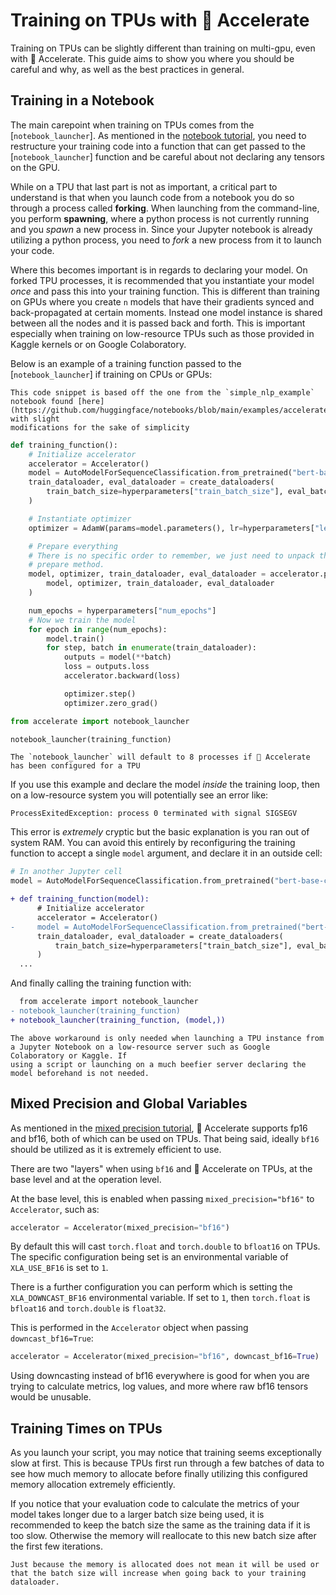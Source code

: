 <!--Copyright 2022 The HuggingFace Team. All rights reserved.

Licensed under the Apache License, Version 2.0 (the "License"); you may not use this file except in compliance with
the License. You may obtain a copy of the License at

http://www.apache.org/licenses/LICENSE-2.0

Unless required by applicable law or agreed to in writing, software distributed under the License is distributed on
an "AS IS" BASIS, WITHOUT WARRANTIES OR CONDITIONS OF ANY KIND, either express or implied. See the License for the
specific language governing permissions and limitations under the License.
-->

# Training on TPUs with 🤗 Accelerate

Training on TPUs can be slightly different than training on multi-gpu, even with 🤗 Accelerate. This guide aims to show you 
where you should be careful and why, as well as the best practices in general.

## Training in a Notebook

The main carepoint when training on TPUs comes from the [`notebook_launcher`]. As mentioned in the [notebook tutorial](../usage_guides/notebook), you need to 
restructure your training code into a function that can get passed to the [`notebook_launcher`] function and be careful about not declaring any tensors on the GPU.

While on a TPU that last part is not as important, a critical part to understand is that when you launch code from a notebook you do so through a process called **forking**. 
When launching from the command-line, you perform **spawning**, where a python process is not currently running and you *spawn* a new process in. Since your Jupyter notebook is already 
utilizing a python process, you need to *fork* a new process from it to launch your code. 

Where this becomes important is in regards to declaring your model. On forked TPU processes, it is recommended that you instantiate your model *once* and pass this into your 
training function. This is different than training on GPUs where you create `n` models that have their gradients synced and back-propagated at certain moments. Instead one 
model instance is shared between all the nodes and it is passed back and forth. This is important especially when training on low-resource TPUs such as those provided in Kaggle kernels or
on Google Colaboratory. 

Below is an example of a training function passed to the [`notebook_launcher`] if training on CPUs or GPUs:

<Tip>

    This code snippet is based off the one from the `simple_nlp_example` notebook found [here](https://github.com/huggingface/notebooks/blob/main/examples/accelerate/simple_nlp_example.ipynb) with slight 
    modifications for the sake of simplicity

</Tip>

```python
def training_function():
    # Initialize accelerator
    accelerator = Accelerator()
    model = AutoModelForSequenceClassification.from_pretrained("bert-base-cased", num_labels=2)
    train_dataloader, eval_dataloader = create_dataloaders(
        train_batch_size=hyperparameters["train_batch_size"], eval_batch_size=hyperparameters["eval_batch_size"]
    )

    # Instantiate optimizer
    optimizer = AdamW(params=model.parameters(), lr=hyperparameters["learning_rate"])

    # Prepare everything
    # There is no specific order to remember, we just need to unpack the objects in the same order we gave them to the
    # prepare method.
    model, optimizer, train_dataloader, eval_dataloader = accelerator.prepare(
        model, optimizer, train_dataloader, eval_dataloader
    )

    num_epochs = hyperparameters["num_epochs"]
    # Now we train the model
    for epoch in range(num_epochs):
        model.train()
        for step, batch in enumerate(train_dataloader):
            outputs = model(**batch)
            loss = outputs.loss
            accelerator.backward(loss)

            optimizer.step()
            optimizer.zero_grad()
```

```python
from accelerate import notebook_launcher

notebook_launcher(training_function)
```

<Tip>

    The `notebook_launcher` will default to 8 processes if 🤗 Accelerate has been configured for a TPU

</Tip>

If you use this example and declare the model *inside* the training loop, then on a low-resource system you will potentially see an error 
like:

```
ProcessExitedException: process 0 terminated with signal SIGSEGV
```

This error is *extremely* cryptic but the basic explanation is you ran out of system RAM. You can avoid this entirely by reconfiguring the training function to 
accept a single `model` argument, and declare it in an outside cell:

```python
# In another Jupyter cell
model = AutoModelForSequenceClassification.from_pretrained("bert-base-cased", num_labels=2)
```

```diff
+ def training_function(model):
      # Initialize accelerator
      accelerator = Accelerator()
-     model = AutoModelForSequenceClassification.from_pretrained("bert-base-cased", num_labels=2)
      train_dataloader, eval_dataloader = create_dataloaders(
          train_batch_size=hyperparameters["train_batch_size"], eval_batch_size=hyperparameters["eval_batch_size"]
      )
  ...
```

And finally calling the training function with:

```diff
  from accelerate import notebook_launcher
- notebook_launcher(training_function)
+ notebook_launcher(training_function, (model,))
```

<Tip>

    The above workaround is only needed when launching a TPU instance from a Jupyter Notebook on a low-resource server such as Google Colaboratory or Kaggle. If 
    using a script or launching on a much beefier server declaring the model beforehand is not needed.

</Tip>

## Mixed Precision and Global Variables 

As mentioned in the [mixed precision tutorial](../usage_guides/mixed_precision), 🤗 Accelerate supports fp16 and bf16, both of which can be used on TPUs.
That being said, ideally `bf16` should be utilized as it is extremely efficient to use.

There are two "layers" when using `bf16` and 🤗 Accelerate on TPUs, at the base level and at the operation level. 

At the base level, this is enabled when passing `mixed_precision="bf16"` to `Accelerator`, such as:
```python
accelerator = Accelerator(mixed_precision="bf16")
```
By default this will cast `torch.float` and `torch.double` to `bfloat16` on TPUs. 
The specific configuration being set is an environmental variable of `XLA_USE_BF16` is set to `1`.

There is a further configuration you can perform which is setting the `XLA_DOWNCAST_BF16` environmental variable. If set to `1`, then 
`torch.float` is `bfloat16` and `torch.double` is `float32`.

This is performed in the `Accelerator` object when passing `downcast_bf16=True`:
```python
accelerator = Accelerator(mixed_precision="bf16", downcast_bf16=True)
```

Using downcasting instead of bf16 everywhere is good for when you are trying to calculate metrics, log values, and more where raw bf16 tensors would be unusable. 

## Training Times on TPUs

As you launch your script, you may notice that training seems exceptionally slow at first. This is because TPUs
first run through a few batches of data to see how much memory to allocate before finally utilizing this configured 
memory allocation extremely efficiently. 

If you notice that your evaluation code to calculate the metrics of your model takes longer due to a larger batch size being used, 
it is recommended to keep the batch size the same as the training data if it is too slow. Otherwise the memory will reallocate to this 
new batch size after the first few iterations. 

<Tip>

    Just because the memory is allocated does not mean it will be used or that the batch size will increase when going back to your training dataloader.

</Tip>